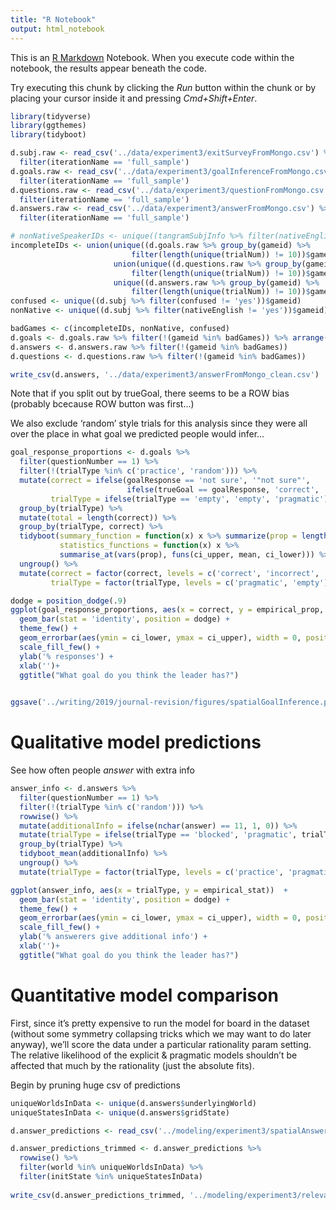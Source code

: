```yaml
---
title: "R Notebook"
output: html_notebook
---
```


This is an [R Markdown](http://rmarkdown.rstudio.com) Notebook. When you execute code within the notebook, the results appear beneath the code. 

Try executing this chunk by clicking the *Run* button within the chunk or by placing your cursor inside it and pressing *Cmd+Shift+Enter*. 

```r
library(tidyverse)
library(ggthemes)
library(tidyboot)
```

```r
d.subj.raw <- read_csv('../data/experiment3/exitSurveyFromMongo.csv') %>%
  filter(iterationName == 'full_sample')
d.goals.raw <- read_csv('../data/experiment3/goalInferenceFromMongo.csv') %>%
  filter(iterationName == 'full_sample') 
d.questions.raw <- read_csv('../data/experiment3/questionFromMongo.csv') %>%
  filter(iterationName == 'full_sample') 
d.answers.raw <- read_csv('../data/experiment3/answerFromMongo.csv') %>%
  filter(iterationName == 'full_sample') 

# nonNativeSpeakerIDs <- unique((tangramSubjInfo %>% filter(nativeEnglish != "yes"))$gameid)
incompleteIDs <- union(unique((d.goals.raw %>% group_by(gameid) %>% 
                           filter(length(unique(trialNum)) != 10))$gameid),
                       union(unique((d.questions.raw %>% group_by(gameid) %>% 
                           filter(length(unique(trialNum)) != 10))$gameid),
                       unique((d.answers.raw %>% group_by(gameid) %>% 
                           filter(length(unique(trialNum)) != 10))$gameid)))
confused <- unique((d.subj %>% filter(confused != 'yes'))$gameid)
nonNative <- unique((d.subj %>% filter(nativeEnglish != 'yes'))$gameid)

badGames <- c(incompleteIDs, nonNative, confused)
d.goals <- d.goals.raw %>% filter(!(gameid %in% badGames)) %>% arrange(gameid, trialNum)
d.answers <- d.answers.raw %>% filter(!(gameid %in% badGames))
d.questions <- d.questions.raw %>% filter(!(gameid %in% badGames))
```

```r
write_csv(d.answers, '../data/experiment3/answerFromMongo_clean.csv')
```

Note that if you split out by trueGoal, there seems to be a ROW bias (probably bcecause ROW button was first...)
 
We also exclude 'random' style trials for this analysis since they were all over the place in what goal we predicted people would infer...   
 
```r
goal_response_proportions <- d.goals %>% 
  filter(questionNumber == 1) %>%
  filter(!(trialType %in% c('practice', 'random'))) %>%
  mutate(correct = ifelse(goalResponse == 'not sure', '"not sure"', 
                          ifelse(trueGoal == goalResponse, 'correct', 'incorrect')),
         trialType = ifelse(trialType == 'empty', 'empty', 'pragmatic')) %>%
  group_by(trialType) %>%
  mutate(total = length(correct)) %>%
  group_by(trialType, correct) %>% 
  tidyboot(summary_function = function(x) x %>% summarize(prop = length(total) / mean(total)), 
           statistics_functions = function(x) x %>%
           summarise_at(vars(prop), funs(ci_upper, mean, ci_lower))) %>% 
  ungroup() %>% 
  mutate(correct = factor(correct, levels = c('correct', 'incorrect',  '"not sure"')),
         trialType = factor(trialType, levels = c('pragmatic', 'empty')))

dodge = position_dodge(.9)
ggplot(goal_response_proportions, aes(x = correct, y = empirical_prop, fill = trialType))  +
  geom_bar(stat = 'identity', position = dodge) +
  theme_few() +
  geom_errorbar(aes(ymin = ci_lower, ymax = ci_upper), width = 0, position = dodge) +
  scale_fill_few() +
  ylab('% responses') +
  xlab('')+
  ggtitle("What goal do you think the leader has?") 
  

ggsave('../writing/2019/journal-revision/figures/spatialGoalInference.pdf', width=14, height = 10, units='cm')
```

# Qualitative model predictions

See how often people *answer* with extra info

```r
answer_info <- d.answers %>% 
  filter(questionNumber == 1) %>%
  filter(!(trialType %in% c('random'))) %>%
  rowwise() %>%
  mutate(additionalInfo = ifelse(nchar(answer) == 11, 1, 0)) %>%
  mutate(trialType = ifelse(trialType == 'blocked', 'pragmatic', trialType)) %>%
  group_by(trialType) %>%
  tidyboot_mean(additionalInfo) %>% 
  ungroup() %>% 
  mutate(trialType = factor(trialType, levels = c('practice', 'pragmatic', 'empty')))

ggplot(answer_info, aes(x = trialType, y = empirical_stat))  +
  geom_bar(stat = 'identity', position = dodge) +
  theme_few() +
  geom_errorbar(aes(ymin = ci_lower, ymax = ci_upper), width = 0, position = dodge) +
  scale_fill_few() +
  ylab('% answerers give additional info') +
  xlab('')+
  ggtitle("What goal do you think the leader has?") 
```

# Quantitative model comparison

First, since it's pretty expensive to run the model for board in the dataset (without some symmetry collapsing tricks which we may want to do later anyway), we'll score the data under a particular rationality param setting. The relative likelihood of the explicit & pragmatic models shouldn't be affected that much by the rationality (just the absolute fits).

Begin by pruning huge csv of predictions

```r
uniqueWorldsInData <- unique(d.answers$underlyingWorld)
uniqueStatesInData <- unique(d.answers$gridState)

d.answer_predictions <- read_csv('../modeling/experiment3/spatialAnswererOutput_HierarchicalVersion.csv')

d.answer_predictions_trimmed <- d.answer_predictions %>% 
  rowwise() %>% 
  filter(world %in% uniqueWorldsInData) %>%
  filter(initState %in% uniqueStatesInData)
  
write_csv(d.answer_predictions_trimmed, '../modeling/experiment3/relevantAnswererOutput.csv')
```